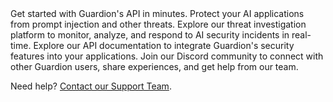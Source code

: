 



<CardGroup cols={2}>
  
  <Card title="Quickstart" icon="rocket" href="/quickstart">
  Get started with Guardion's API in minutes. Protect your AI applications from prompt injection and other threats.
  </Card>

  <Card title="Threat Investigation Platform" icon="shield" href="/platform/investigation">
    Explore our threat investigation platform to monitor, analyze, and respond to AI security incidents in real-time.
  </Card>

  <Card title="API Reference" icon="code" href="/guard-api">
    Explore our API documentation to integrate Guardion's security features into your applications.
  </Card>

  <Card title="Discord Community" icon="discord" href="https://discord.gg/PDWss5Fz79">
    Join our Discord community to connect with other Guardion users, share experiences, and get help from our team.
  </Card>
</CardGroup>


Need help? [Contact our Support Team](mailto:founders@guardion.ai).
